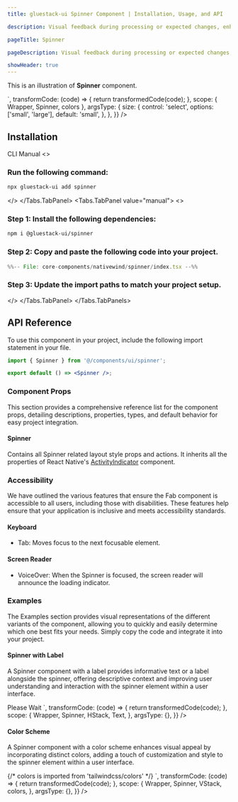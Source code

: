 ```yaml
---
title: gluestack-ui Spinner Component | Installation, Usage, and API

description: Visual feedback during processing or expected changes, enhancing user experience by minimizing uncertainty and frustration.

pageTitle: Spinner

pageDescription: Visual feedback during processing or expected changes, enhancing user experience by minimizing uncertainty and frustration.

showHeader: true
---
```



<Meta title="with-nativewind/Components/Feedback/Spinner" />



This is an illustration of **Spinner** component.

<Wrapper>
  <CodePreview
    showComponentRenderer={true}
    showArgsController={true}
    metaData={{
      code: `
        <Spinner {...props} color={colors.gray[500]} />
      `,
      transformCode: (code) => {
        return transformedCode(code);
      },
      scope: { Wrapper, Spinner, colors },
      argsType: {
        size: {
          control: 'select',
          options: ['small', 'large'],
          default: 'small',
        },
      },
    }}
  />
</Wrapper>

<br />

## Installation

<Tabs value="cli" type="section">
  <Tabs.TabList>
      <Tabs.Tab value="cli">
        <Tabs.TabTitle>CLI</Tabs.TabTitle>
      </Tabs.Tab>
     <Tabs.Tab value="manual">
        <Tabs.TabTitle>Manual</Tabs.TabTitle>
     </Tabs.Tab>
  </Tabs.TabList>
  <Tabs.TabPanels>
    <Tabs.TabPanel value="cli">
<>

### Run the following command:
  ```bash
  npx gluestack-ui add spinner
  ```
</>
    </Tabs.TabPanel>
    <Tabs.TabPanel value="manual"> 
<>

### Step 1: Install the following dependencies:
```bash
npm i @gluestack-ui/spinner
```

### Step 2: Copy and paste the following code into your project.
<CollapsibleCode>

```jsx 
%%-- File: core-components/nativewind/spinner/index.tsx --%% 
```
</CollapsibleCode>

### Step 3: Update the import paths to match your project setup.
</>
    </Tabs.TabPanel>
  </Tabs.TabPanels>
</Tabs>

## API Reference

To use this component in your project, include the following import statement in your file.

```jsx
import { Spinner } from '@/components/ui/spinner';
```

```jsx
export default () => <Spinner />;
```

### Component Props

This section provides a comprehensive reference list for the component props, detailing descriptions, properties, types, and default behavior for easy project integration.

#### Spinner

Contains all Spinner related layout style props and actions.
It inherits all the properties of React Native's [ActivityIndicator](https://reactnative.dev/docs/activityindicator) component.

### Accessibility

We have outlined the various features that ensure the Fab component is accessible to all users, including those with disabilities. These features help ensure that your application is inclusive and meets accessibility standards.

#### Keyboard

- Tab: Moves focus to the next focusable element.

#### Screen Reader

- VoiceOver: When the Spinner is focused, the screen reader will announce the loading indicator.

### Examples

The Examples section provides visual representations of the different variants of the component, allowing you to quickly and easily determine which one best fits your needs. Simply copy the code and integrate it into your project.

#### Spinner with Label

A Spinner component with a label provides informative text or a label alongside the spinner, offering descriptive context and improving user understanding and interaction with the spinner element within a user interface.

<Wrapper>
  <CodePreview
    showComponentRenderer={true}
    showArgsController={false}
    metaData={{
      code: `
        <HStack space="sm" >
          <Spinner/>
          <Text size="md">Please Wait</Text>
        </HStack>
      `,
      transformCode: (code) => {
        return transformedCode(code);
      },
      scope: {
        Wrapper,
        Spinner,
        HStack,
        Text,
      },
      argsType: {},
    }}
  />
</Wrapper>

#### Color Scheme

A Spinner component with a color scheme enhances visual appeal by incorporating distinct colors, adding a touch of customization and style to the spinner element within a user interface.

<Wrapper>
  <CodePreview
    showComponentRenderer={true}
    showArgsController={false}
    metaData={{
      code: `
      <VStack space="md" >
      {/* colors is imported from 'tailwindcss/colors' */}
        <Spinner color={colors.indigo[600]} />
        <Spinner color={colors.emerald[600]} />
        <Spinner color={colors.amber[600]} />
        <Spinner color={colors.fuchsia[600]} />
      </VStack>
    `,
      transformCode: (code) => {
        return transformedCode(code);
      },
      scope: {
        Wrapper,
        Spinner,
        VStack,
        colors,
      },
      argsType: {},
    }}
  />
</Wrapper>
